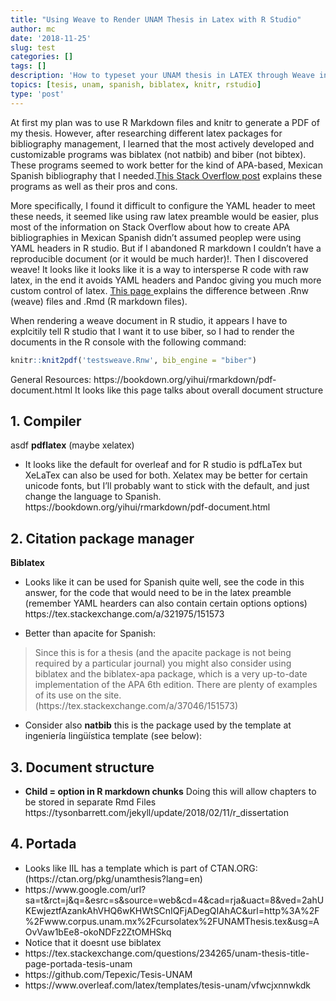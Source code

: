 ```yaml
---
title: "Using Weave to Render UNAM Thesis in Latex with R Studio"
author: mc
date: '2018-11-25'
slug: test
categories: []
tags: []
description: 'How to typeset your UNAM thesis in LATEX through Weave in R Studio'
topics: [tesis, unam, spanish, biblatex, knitr, rstudio]
type: 'post'
---
```



At first my plan was to use R Markdown files and knitr to generate a PDF of my thesis. However, after researching different latex packages for bibliography management, I learned that the most actively developed and customizable programs was biblatex (not natbib) and biber (not bibtex). These programs seemed to work better for the kind of APA-based, Mexican Spanish bibliography that I needed.<a href="https://tex.stackexchange.com/questions/25701/bibtex-vs-biber-and-biblatex-vs-natbib/25702">This Stack Overflow post</a> explains these programs as well as their pros and cons.

More specifically, I found it difficult to configure the YAML header to meet these needs, it seemed like using raw latex preamble would be easier, plus most of the information on Stack Overflow about how to create APA bibliographies in Mexican Spanish didn't assumed peoplep were using YAML headers in R studio. But if I abandoned R markdown I couldn't have a reproducible document (or it would be much harder)!. Then I discovered weave! It looks like it looks like it is a way to intersperse R code with raw latex, in the end it avoids YAML headers and Pandoc giving you much more custom control of latex. <a href="https://kevinstadler.github.io/blog/knitr-rmarkdown-flavours/"> This page </a> explains the difference between .Rnw (weave) files and .Rmd (R markdown files).

When rendering a weave document in R studio, it appears I have to explcitily tell R studio that I want it to use biber, so I had to render the documents in the R console with the following command:

```r
knitr::knit2pdf('testsweave.Rnw', bib_engine = "biber")
```


General Resources:
https://bookdown.org/yihui/rmarkdown/pdf-document.html
It looks like this page talks about overall document structure

## 1. Compiler
asdf
**pdflatex** (maybe xelatex)

- It looks like the default for overleaf and for R studio is pdfLaTex but XeLaTex can also be used for both. Xelatex may be better for certain unicode fonts, but I'll probably want to stick with the default, and just change the language to Spanish.
https://bookdown.org/yihui/rmarkdown/pdf-document.html


## 2. Citation package manager

**Biblatex**

- Looks like it can be used for Spanish quite well, see the code in this answer,
for the code that would need to be in the latex preamble (remember YAML hearders can also contain certain options options)
https://tex.stackexchange.com/a/321975/151573


- Better than apacite for Spanish:

> Since this is for a thesis (and the apacite package is not being required by a particular journal) you might also consider using biblatex and the biblatex-apa package, which is a very up-to-date implementation of the APA 6th edition. There are plenty of examples of its use on the site. (https://tex.stackexchange.com/a/37046/151573)

- Consider also **natbib** this is the package used by the template at ingeniería lingüística template (see below):

## 3. Document structure

- **Child = option in R markdown chunks** 
Doing this will allow chapters to be stored in separate Rmd Files
https://tysonbarrett.com/jekyll/update/2018/02/11/r_dissertation

## 4. Portada
- Looks like IIL has a template which is part of CTAN.ORG: (https://ctan.org/pkg/unamthesis?lang=en)
- https://www.google.com/url?sa=t&rct=j&q=&esrc=s&source=web&cd=4&cad=rja&uact=8&ved=2ahUKEwjeztfAzankAhVHQ6wKHWtSCnIQFjADegQIAhAC&url=http%3A%2F%2Fwww.corpus.unam.mx%2Fcursolatex%2FUNAMThesis.tex&usg=AOvVaw1bEe8-okoNDFz2ZtOMHSkq
- Notice that it doesnt use biblatex
- https://tex.stackexchange.com/questions/234265/unam-thesis-title-page-portada-tesis-unam
- https://github.com/Tepexic/Tesis-UNAM
- https://www.overleaf.com/latex/templates/tesis-unam/vfwcjxnnwkdk